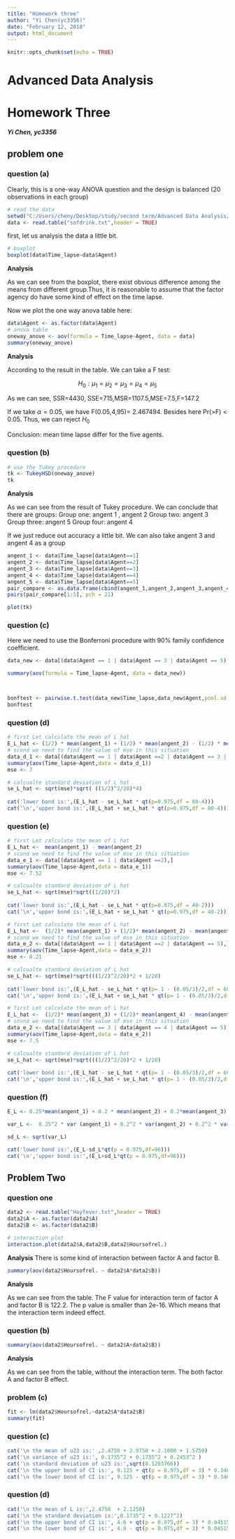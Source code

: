 ```yaml
---
title: "Homework three"
author: "Yi Chen(yc3356)"
date: "February 12, 2018"
output: html_document
---
```


```r
knitr::opts_chunk$set(echo = TRUE)
```

# Advanced Data Analysis
# Homework Three
##### **Yi Chen, yc3356**


## problem one
### question (a)
Clearly, this is a one-way ANOVA question and the design is balanced (20 observations in each group) 
```r
# read the data
setwd("C:/Users/cheny/Desktop/study/second term/Advanced Data Analysis/homework/homework three")
data <- read.table("sofdrink.txt",header = TRUE)
```
first, let us analysis the data a little bit.
```r
# boxplot
boxplot(data$Time_lapse~data$Agent)
```

**Analysis**

As we can see from the boxplot, there exist obvious difference among the means from different group.Thus, it is reasonable to assume that the factor agency do have some kind of effect on the time lapse.

Now we plot the one way anova table here:
```r
data$Agent <- as.factor(data$Agent)
# anova table
oneway_anove <- aov(formula = Time_lapse~Agent, data = data)
summary(oneway_anove)
```

**Analysis**

According to the result in the table. We can take a F test:

$$ H_0:\mu_1 = \mu_2=\mu_3=\mu_4=\mu_5$$

As we can see, SSR=4430, SSE=715,MSR=1107.5,MSE=7.5,F=147.2

If we take $\alpha = 0.05$, we have F(0.05,4,95)= 2.467494. Besides here Pr(>F) < 0.05. Thus, we can reject $H_0$ 

Conclusion: mean time lapse differ for the five agents.

### question (b)
```r
# use the Tukey procedure
tk <- TukeyHSD(oneway_anove)
tk
```

**Analysis**

As we can see from the result of Tukey procedure. We can conclude that there are  groups:
Group one: angent 1 , angent 2
Group two: angent 3
Group three: angent 5
Group four: angent 4

If we just reduce out accuracy a little bit. We can also take angent 3 and angent 4 as a group

```r
angent_1 <- data$Time_lapse[data$Agent==1]
angent_2 <- data$Time_lapse[data$Agent==2]
angent_3 <- data$Time_lapse[data$Agent==3]
angent_4 <- data$Time_lapse[data$Agent==4]
angent_5 <- data$Time_lapse[data$Agent==5]
pair_compare <- as.data.frame(cbind(angent_1,angent_2,angent_3,angent_4,angent_5))
pairs(pair_compare[1:5], pch = 21)
```
```r
plot(tk)
```

### question (c)
Here we need to use the Bonferroni procedure with 90% family confidence coefficient.
```r
data_new <- data[(data$Agent == 1 | data$Agent == 3 | data$Agent == 5),]

summary(aov(formula = Time_lapse~Agent, data = data_new))



bonftest <- pairwise.t.test(data_new$Time_lapse,data_new$Agent,pool.sd = TRUE, p.adjust.method='bonf')
bonftest
```

### question (d)
```r
# first Let calculate the mean of L hat
E_L_hat <- (1/2) * mean(angent_1) + (1/2) * mean(angent_2) - (1/2) * mean(angent_3) -(1/2) * mean(angent_4) 
# scond we need to find the value of mse in this situation
data_d_1 <- data[(data$Agent == 1 | data$Agent ==2 | data$Agent == 3 | data$Agent == 4),]
summary(aov(Time_lapse~Agent,data = data_d_1))
mse <- 7

# calcualte standard deviation of L hat
se_L_hat <- sqrt(mse)*sqrt( ((1/2)^2/20)*4)
                
cat('lower bond is:',(E_L_hat - se_L_hat * qt(p=0.975,df = 80-4)))      
cat('\n','upper bond is:',(E_L_hat + se_L_hat * qt(p=0.975,df = 80-4)))
```
### question (e)
```r
# first Let calculate the mean of L hat
E_L_hat <-  mean(angent_1) - mean(angent_2) 
# scond we need to find the value of mse in this situation
data_e_1 <- data[(data$Agent == 1 | data$Agent ==2),]
summary(aov(Time_lapse~Agent,data = data_e_1))
mse <- 7.52

# calcualte standard deviation of L hat
se_L_hat <- sqrt(mse)*sqrt((1/20)*2)
                
cat('lower bond is:',(E_L_hat - se_L_hat * qt(p=0.975,df = 40-2)))      
cat('\n','upper bond is:',(E_L_hat + se_L_hat * qt(p=0.975,df = 40-2)))
```

```r
# first Let calculate the mean of L hat
E_L_hat <-  (1/2)* mean(angent_1) + (1/2)* mean(angent_2) - mean(angent_5)
# scond we need to find the value of mse in this situation
data_e_2 <- data[(data$Agent == 1 | data$Agent ==2 | data$Agent == 5),]
summary(aov(Time_lapse~Agent,data = data_e_2))
mse <- 8.21

# calcualte standard deviation of L hat
se_L_hat <- sqrt(mse)*sqrt(((1/2)^2/20)*2 + 1/20)
                
cat('lower bond is:',(E_L_hat - se_L_hat * qt(p= 1 - (0.05/3)/2,df = 60-3)))      
cat('\n','upper bond is:',(E_L_hat + se_L_hat * qt(p= 1 - (0.05/3)/2,df = 60-3)))
```
```r
# first Let calculate the mean of L hat
E_L_hat <-  (1/2)* mean(angent_3) + (1/2)* mean(angent_4) - mean(angent_5)
# scond we need to find the value of mse in this situation
data_e_2 <- data[(data$Agent == 3 | data$Agent == 4 | data$Agent == 5),]
summary(aov(Time_lapse~Agent,data = data_e_2))
mse <- 7.5

# calcualte standard deviation of L hat
se_L_hat <- sqrt(mse)*sqrt(((1/2)^2/20)*2 + 1/20)
                
cat('lower bond is:',(E_L_hat - se_L_hat * qt(p= 1 - (0.05/3)/2,df = 60-3)))      
cat('\n','upper bond is:',(E_L_hat + se_L_hat * qt(p= 1 - (0.05/3)/2,df = 60-3)))
```

### question (f)
```r
E_L <- 0.25*mean(angent_1) + 0.2 * mean(angent_2) + 0.2*mean(angent_3) + 0.2 * mean(angent_4) + 0.15 * mean(angent_5)

var_L <-  0.25^2 * var (angent_1) + 0.2^2 * var(angent_2) + 0.2^2 * var(angent_3) + 0.2^2 * var(angent_4) + 0.15^2 * var(angent_5)

sd_L <- sqrt(var_L)

cat('lower bond is:',(E_L-sd_L*qt(p = 0.975,df=96)))
cat('\n','upper bond is:',(E_L+sd_L*qt(p = 0.975,df=96)))
```



## Problem Two
### question one
```r
data2 <- read.table("Hayfever.txt",header = TRUE)
data2$A <- as.factor(data2$A)
data2$B <- as.factor(data2$B)
```
```r
# interaction plot
interaction.plot(data2$A,data2$B,data2$Hoursofrel.)
```

**Analysis**
There is some kind of interaction between factor A and factor B. 
```r
summary(aov(data2$Hoursofrel. ~ data2$A*data2$B))
```

**Analysis**

As we can see from the table. The F value for interaction term of factor A and factor B is 122.2. The p value is smaller than 2e-16. Which means that the interaction term indeed effect.

### question (b)
```r
summary(aov(data2$Hoursofrel. ~ data2$A+data2$B))
```

**Analysis**

As we can see from the table, without the interaction term. The both factor A and factor B effect.


### problem (c) 
```r
fit <- lm(data2$Hoursofrel.~data2$A*data2$B)
summary(fit)
```

### question (c)
```r
cat('\n the mean of u23 is:' ,2.4750 + 2.9750 + 2.1000 + 1.5750) 
cat('\n variance of u23 is:', 0.1735^2 + 0.1735^2 + 0.2453^2 )
cat('\n standard deviation of u23 is:',sqrt(0.1203766))
cat('\n the upper bond of CI is:', 9.125 + qt(p = 0.975,df = 3) * 0.3469533)
cat('\n the lower bond of CI is:', 9.125 - qt(p = 0.975,df = 3) * 0.3469533)
```

### question (d)
```r
cat('\n the mean of L is:',2.4750  + 2.1250)
cat('\n the standard deviation is:',0.1735^2 + 0.1227^2)
cat('\n the upper bond of CI is:', 4.6 + qt(p = 0.975,df = 3) * 0.04515754)
cat('\n the lower bond of CI is:', 4.6 - qt(p = 0.975,df = 3) * 0.04515754)
```

